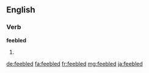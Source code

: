 ==English==

===Verb===
'''feebled'''

# {{past of|feeble}}

[[de:feebled]]
[[fa:feebled]]
[[fr:feebled]]
[[mg:feebled]]
[[ja:feebled]]